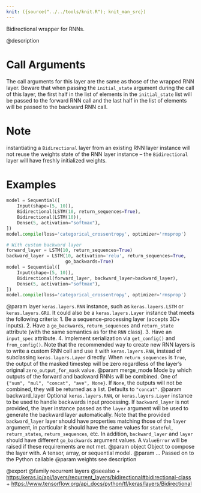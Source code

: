 ```yaml
---
knit: ({source("../../tools/knit.R"); knit_man_src})
---
```

Bidirectional wrapper for RNNs.

@description

# Call Arguments
The call arguments for this layer are the same as those of the
wrapped RNN layer. Beware that when passing the `initial_state`
argument during the call of this layer, the first half in the
list of elements in the `initial_state` list will be passed to
the forward RNN call and the last half in the list of elements
will be passed to the backward RNN call.

# Note
instantiating a `Bidirectional` layer from an existing RNN layer
instance will not reuse the weights state of the RNN layer instance -- the
`Bidirectional` layer will have freshly initialized weights.

# Examples
```python
model = Sequential([
    Input(shape=(5, 10)),
    Bidirectional(LSTM(10, return_sequences=True),
    Bidirectional(LSTM(10)),
    Dense(5, activation="softmax"),
])
model.compile(loss='categorical_crossentropy', optimizer='rmsprop')

# With custom backward layer
forward_layer = LSTM(10, return_sequences=True)
backward_layer = LSTM(10, activation='relu', return_sequences=True,
                      go_backwards=True)
model = Sequential([
    Input(shape=(5, 10)),
    Bidirectional(forward_layer, backward_layer=backward_layer),
    Dense(5, activation="softmax"),
])
model.compile(loss='categorical_crossentropy', optimizer='rmsprop')
```

@param layer `keras.layers.RNN` instance, such as
    `keras.layers.LSTM` or `keras.layers.GRU`.
    It could also be a `keras.layers.Layer` instance
    that meets the following criteria:
    1. Be a sequence-processing layer (accepts 3D+ inputs).
    2. Have a `go_backwards`, `return_sequences` and `return_state`
    attribute (with the same semantics as for the `RNN` class).
    3. Have an `input_spec` attribute.
    4. Implement serialization via `get_config()` and `from_config()`.
    Note that the recommended way to create new RNN layers is to write a
    custom RNN cell and use it with `keras.layers.RNN`, instead of
    subclassing `keras.layers.Layer` directly.
    When `return_sequences` is `True`, the output of the masked
    timestep will be zero regardless of the layer's original
    `zero_output_for_mask` value.
@param merge_mode Mode by which outputs of the forward and backward RNNs
    will be combined. One of `{"sum", "mul", "concat", "ave", None}`.
    If `None`, the outputs will not be combined,
    they will be returned as a list. Defaults to `"concat"`.
@param backward_layer Optional `keras.layers.RNN`,
    or `keras.layers.Layer` instance to be used to handle
    backwards input processing.
    If `backward_layer` is not provided, the layer instance passed
    as the `layer` argument will be used to generate the backward layer
    automatically.
    Note that the provided `backward_layer` layer should have properties
    matching those of the `layer` argument, in particular
    it should have the same values for `stateful`, `return_states`,
    `return_sequences`, etc. In addition, `backward_layer`
    and `layer` should have different `go_backwards` argument values.
    A `ValueError` will be raised if these requirements are not met.
@param object Object to compose the layer with. A tensor, array, or sequential model.
@param ... Passed on to the Python callable
@param weights see description

@export
@family recurrent layers
@seealso
+ <https:/keras.io/api/layers/recurrent_layers/bidirectional#bidirectional-class>
+ <https://www.tensorflow.org/api_docs/python/tf/keras/layers/Bidirectional>
